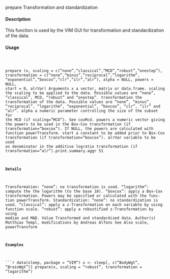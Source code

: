 
prepare
Transformation and standardization

#### Description 

This function is used by the VIM GUI for transformation and standardization of the data.

#### Usage 
<pre><code>

prepare (x, scaling = c("none","classical","MCD","robust","onestep"),
transformation = c("none","minus","reciprocal","logarithm",
"exponential","boxcox","clr","ilr","alr"),
alpha = NULL, powers = NULL, start = 0, alrVar)
Arguments
x a vector, matrix or data.frame.
scaling the scaling to be applied to the data. Possible values are "none", "classical",
MCD, "robust" and "onestep".
transformation the transformation of the data. Possible values are "none", "minus", "reciprocal",
"logarithm", "exponential", "boxcox", "clr", "ilr" and "alr".
alpha a numeric parameter controlling the size of the subset for the MCD (if scaling="MCD").
See covMcd.
powers a numeric vector giving the powers to be used in the Box-Cox transformation (if
transformation="boxcox"). If NULL, the powers are calculated with function
powerTransform.
start a constant to be added prior to Box-Cox transformation (if transformation="boxcox").
alrVar variable to be used as denominator in the additive logratio transformation (if
transformation="alr").print.summary.aggr
51

#### Details 

Transformation:
"none": no transformation is used.
"logarithm": compute the the logarithm (to the base 10).
"boxcox": apply a Box-Cox transformation. Powers may be specified or calculated with the func-
tion powerTransform.
Standardization:
"none": no standardization is used.
"classical": apply a z-Transformation on each variable by using function scale.
"robust": apply a robustified z-Transformation by using median and MAD.
Value
Transformed and standardized data.
Author(s)
Matthias Templ, modifications by Andreas Alfons
See Also
scale, powerTransform

#### Examples 
```r
data(sleep, package = "VIM")
x <- sleep[, c("BodyWgt", "BrainWgt")]
prepare(x, scaling = "robust", transformation = "logarithm")

